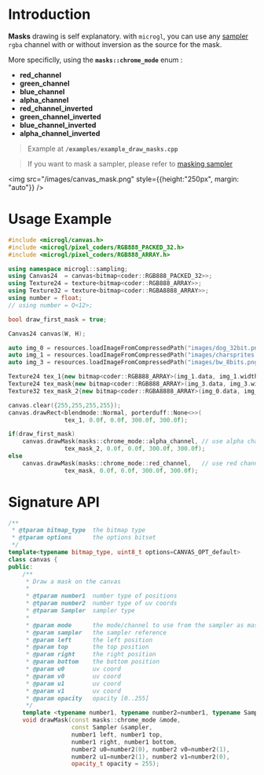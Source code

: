 # Introduction

**Masks** drawing is self explanatory. with `microgl`, you can use any [sampler](samplers)
`rgba` channel with or without inversion as the source for the mask.

More specificlly, using the **`masks::chrome_mode`** enum :
- **red_channel**
- **green_channel**
- **blue_channel**
- **alpha_channel**
- **red_channel_inverted**
- **green_channel_inverted**
- **blue_channel_inverted**
- **alpha_channel_inverted**

> Example at **`/examples/example_draw_masks.cpp`**

> If you want to mask a sampler, please refer to [masking sampler]()

<img src="/images/canvas_mask.png" style={{height:"250px", margin: "auto"}} />

# Usage Example

```cpp
#include <microgl/canvas.h>
#include <microgl/pixel_coders/RGB888_PACKED_32.h>
#include <microgl/pixel_coders/RGB888_ARRAY.h>

using namespace microgl::sampling;
using Canvas24  = canvas<bitmap<coder::RGB888_PACKED_32>>;
using Texture24 = texture<bitmap<coder::RGB888_ARRAY>>;
using Texture32 = texture<bitmap<coder::RGBA8888_ARRAY>>;
using number = float;
// using number = Q<12>;

bool draw_first_mask = true;

Canvas24 canvas(W, H);

auto img_0 = resources.loadImageFromCompressedPath("images/dog_32bit.png");
auto img_1 = resources.loadImageFromCompressedPath("images/charsprites.png");
auto img_3 = resources.loadImageFromCompressedPath("images/bw_8bits.png");

Texture24 tex_1{new bitmap<coder::RGB888_ARRAY>(img_1.data, img_1.width, img_1.height)};
Texture24 tex_mask{new bitmap<coder::RGB888_ARRAY>(img_3.data, img_3.width, img_3.height)};
Texture32 tex_mask_2{new bitmap<coder::RGBA8888_ARRAY>(img_0.data, img_0.width, img_0.height)};

canvas.clear({255,255,255,255});
canvas.drawRect<blendmode::Normal, porterduff::None<>>(
                tex_1, 0.0f, 0.0f, 300.0f, 300.0f);

if(draw_first_mask)
    canvas.drawMask(masks::chrome_mode::alpha_channel, // use alpha channel
                tex_mask_2, 0.0f, 0.0f, 300.0f, 300.0f);
else
    canvas.drawMask(masks::chrome_mode::red_channel,   // use red channel     
                tex_mask, 0.0f, 0.0f, 300.0f, 300.0f);

```

# Signature API

```cpp
/**
 * @tparam bitmap_type  the bitmap type
 * @tparam options      the options bitset
 */
template<typename bitmap_type, uint8_t options=CANVAS_OPT_default>
class canvas {
public:
    /**
     * Draw a mask on the canvas
     *
     * @tparam number1  number type of positions
     * @tparam number2  number type of uv coords
     * @tparam Sampler  sampler type
     *
     * @param mode      the mode/channel to use from the sampler as mask
     * @param sampler   the sampler reference
     * @param left      the left position
     * @param top       the top position
     * @param right     the right position
     * @param bottom    the bottom position
     * @param u0        uv coord
     * @param v0        uv coord
     * @param u1        uv coord
     * @param v1        uv coord
     * @param opacity   opacity [0..255]
     */
    template <typename number1, typename number2=number1, typename Sampler>
    void drawMask(const masks::chrome_mode &mode,
                  const Sampler &sampler,
                  number1 left, number1 top,
                  number1 right, number1 bottom,
                  number2 u0=number2(0), number2 v0=number2(1),
                  number2 u1=number2(1), number2 v1=number2(0),
                  opacity_t opacity = 255);

```

